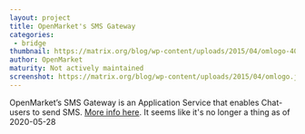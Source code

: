 ```yaml
---
layout: project
title: OpenMarket's SMS Gateway
categories:
 - bridge
thumbnail: https://matrix.org/blog/wp-content/uploads/2015/04/omlogo-400x284.jpg
author: OpenMarket
maturity: Not actively maintained
screenshot: https://matrix.org/blog/wp-content/uploads/2015/04/omlogo.jpg
---
```


OpenMarket’s SMS Gateway is an Application Service that enables Chat-users to send SMS. [More info here](https://matrix.org/blog/2015/02/26/welcoming-the-openmarket-matrix-gateway/).
It seems like it's no longer a thing as of 2020-05-28
